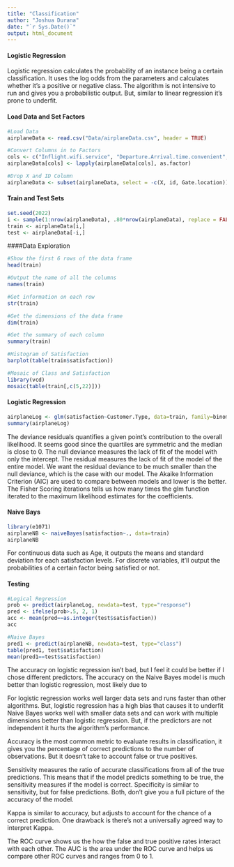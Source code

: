 ```yaml
---
title: "Classification"
author: "Joshua Durana"
date: "`r Sys.Date()`"
output: html_document
---
```

#### Logistic Regression
Logistic regression calculates the probability of an instance being a certain classification. It uses the log odds from the parameters and calculates whether it's a positive or negative class. The algorithm is not intensive to run and gives you a probabilistic output. But, similar to linear regression it's prone to underfit.

#### Load Data and Set Factors

```r
#Load Data
airplaneData <- read.csv("Data/airplaneData.csv", header = TRUE)

#Convert Columns in to Factors
cols <- c("Inflight.wifi.service", "Departure.Arrival.time.convenient", "Ease.of.Online.booking", "Food.and.drink", "Online.boarding", "Seat.comfort", "Inflight.entertainment", "On.board.service", "Leg.room.service", "Baggage.handling", "Checkin.service", "Inflight.service", "Cleanliness", "satisfaction")
airplaneData[cols] <- lapply(airplaneData[cols], as.factor)

#Drop X and ID Column
airplaneData <- subset(airplaneData, select = -c(X, id, Gate.location))
```

#### Train and Test Sets

```r
set.seed(2022)
i <- sample(1:nrow(airplaneData), .80*nrow(airplaneData), replace = FALSE)
train <- airplaneData[i,]
test <- airplaneData[-i,]
```

####Data Exploration

```r
#Show the first 6 rows of the data frame
head(train)

#Output the name of all the columns
names(train)

#Get information on each row
str(train)

#Get the dimensions of the data frame
dim(train)

#Get the summary of each column
summary(train)

#Histogram of Satisfaction
barplot(table(train$satisfaction))

#Mosaic of Class and Satisfaction
library(vcd)
mosaic(table(train[,c(5,22)]))
```

#### Logistic Regression

```r
airplaneLog <- glm(satisfaction~Customer.Type, data=train, family=binomial)
summary(airplaneLog)
```

The deviance residuals quantifies a given point's contribution to the overall likelihood. It seems good since the quartiles are symmetric and the median is close to 0. The null deviance measures the lack of fit of the model with only the intercept. The residual measures the lack of fit of the model of the entire model. We want the residual deviance to be much smaller than the null deviance, which is the case with our model. The Akaike Information Criterion (AIC) are used to compare between models and lower is the better. The Fisher Scoring iterations tells us how many times the glm function iterated to the maximum likelihood estimates for the coefficients.

#### Naive Bays

```r
library(e1071)
airplaneNB <- naiveBayes(satisfaction~., data=train)
airplaneNB
```

For continuous data such as Age, it outputs the means and standard deviation for each satisfaction levels. For discrete variables, it'll output the probabilities of a certain factor being satisfied or not.

#### Testing

```r
#Logical Regression
prob <- predict(airplaneLog, newdata=test, type="response")
pred <- ifelse(prob>.5, 2, 1)
acc <- mean(pred==as.integer(test$satisfaction))
acc

#Naive Bayes
pred1 <- predict(airplaneNB, newdata=test, type="class")
table(pred1, test$satisfaction)
mean(pred1==test$satisfaction)
```

The accuracy on logistic regression isn't bad, but I feel it could be better if I chose different predictors. The accuracy on the Naive Bayes model is much better than logistic regression, most likely due to

For logistic regression works well larger data sets and runs faster than other algorithms. But, logistic regression has a high bias that causes it to underfit Naive Bayes works well with smaller data sets and can work with multiple dimensions better than logistic regression. But, if the predictors are not independent it hurts the algorithm's performance. 

Accuracy is the most common metric to evaluate results in classification, it gives you the percentage of correct predictions to the number of observations. But it doesn't take to account false or true positives.

Sensitivity measures the ratio of accurate classifications from all of the true predictions. This means that if the model predicts something to be true, the sensitivity measures if the model is correct. Specificity is similar to sensitivity, but for false predictions. Both, don't give you a full picture of the accuracy of the model.

Kappa is similar to accuracy, but adjusts to account for the chance of a correct prediction. One drawback is there's not a universally agreed way to interpret Kappa.

The ROC curve shows us the how the false and true positive rates interact with each other. The AUC is the area under the ROC curve and helps us compare other ROC curves and ranges from 0 to 1.